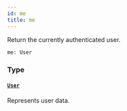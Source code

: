 ```yaml
---
id: me
title: me
---
```


Return the currently authenticated user.

```graphql
me: User

```

### Type

#### [`User`](/docs/developer/api-reference/objects/user)

Represents user data.

